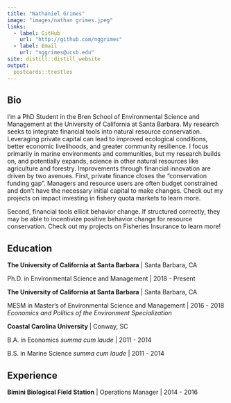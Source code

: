 ```yaml
---
title: "Nathaniel Grimes"
image: "images/nathan grimes.jpeg"
links:
  - label: GitHub
    url: "http://github.com/nggrimes"
  - label: Email
    url: "nggrimes@ucsb.edu"
site: distill::distill_website
output:
  postcards::trestles
---
```

 
## Bio

I'm a PhD Student in the Bren School of Environmental Science and Management at the University of California at Santa Barbara. My research seeks to integrate financial tools into natural resource conservation. Leveraging private capital can lead to improved ecological conditions, better economic livelihoods, and greater community resilience. I focus primarily in marine environments and communities, but my research builds on, and potentially expands, science in other natural resources like agriculture and forestry. Improvements through financial innovation are driven by two avenues. First, private finance closes the "conservation funding gap". Managers and resource users are often budget constrained and don't have the necessary initial capital to make changes. Check out my projects on impact investing in fishery quota markets to learn more. 

Second, financial tools ellicit behavior change. If structured correctly, they may be able to incentivize positive behavior change for resource conservation. Check out my projects on Fisheries Insurance to learn more!

## Education

**The University of California at Santa Barbara** | Santa Barbara, CA

Ph.D. in Environmental Science and Management | 2018 - Present

**The University of California at Santa Barbara** | Santa Barbara, CA

MESM in Master's of Environmental Science and Management | 2016 - 2018
*Economics and Politics of the Environment Specialization*

**Coastal Carolina University ** | Conway, SC

B.A. in Economics *summa cum laude* | 2011 - 2014

B.S. in Marine Science *summa cum laude* | 2011 - 2014

## Experience

**Bimini Biological Field Station** | Operations Manager | 2014 - 2016